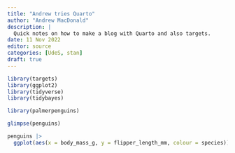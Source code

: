 ```yaml
---
title: "Andrew tries Quarto"
author: "Andrew MacDonald"
description: |
  Quick notes on how to make a blog with Quarto and also targets.
date: 11 Nov 2022
editor: source
categories: [UdeS, stan]
draft: true
---
```


```r
library(targets)
library(ggplot2)
library(tidyverse)
library(tidybayes)
```


```r
library(palmerpenguins)
```

```r
glimpse(penguins)
```

```r
penguins |> 
  ggplot(aes(x = body_mass_g, y = flipper_length_mm, colour = species)) + geom_point()
```

